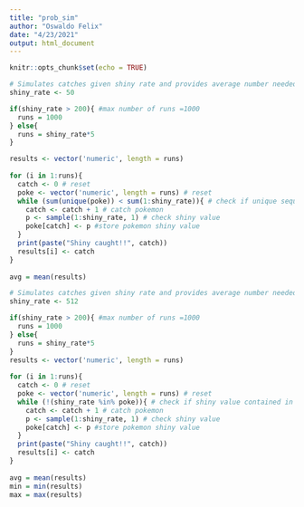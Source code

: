 ```yaml
---
title: "prob_sim"
author: "Oswaldo Felix"
date: "4/23/2021"
output: html_document
---
```


```r
knitr::opts_chunk$set(echo = TRUE)
```


```r
# Simulates catches given shiny rate and provides average number needed to ensure shiny catch
shiny_rate <- 50

if(shiny_rate > 200){ #max number of runs =1000
  runs = 1000
} else{
  runs = shiny_rate*5
}

results <- vector('numeric', length = runs)
 
for (i in 1:runs){
  catch <- 0 # reset 
  poke <- vector('numeric', length = runs) # reset
  while (sum(unique(poke)) < sum(1:shiny_rate)){ # check if unique sequence 1:shiny_rate exists
    catch <- catch + 1 # catch pokemon
    p <- sample(1:shiny_rate, 1) # check shiny value
    poke[catch] <- p #store pokemon shiny value
  }
  print(paste("Shiny caught!!", catch))
  results[i] <- catch
}
 
avg = mean(results)
```

```r
# Simulates catches given shiny rate and provides average number needed for a shiny catch
shiny_rate <- 512

if(shiny_rate > 200){ #max number of runs =1000
  runs = 1000
} else{
  runs = shiny_rate*5
}
results <- vector('numeric', length = runs)
 
for (i in 1:runs){
  catch <- 0 # reset 
  poke <- vector('numeric', length = runs) # reset
  while (!(shiny_rate %in% poke)){ # check if shiny value contained in poke vector
    catch <- catch + 1 # catch pokemon
    p <- sample(1:shiny_rate, 1) # check shiny value
    poke[catch] <- p #store pokemon shiny value
  }
  print(paste("Shiny caught!!", catch))
  results[i] <- catch
}
 
avg = mean(results)
min = min(results)
max = max(results)
```


